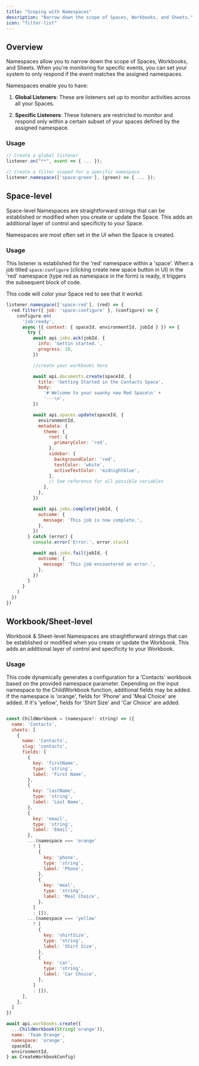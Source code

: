 ```yaml
---
title: "Scoping with Namespaces"
description: "Narrow down the scope of Spaces, Workbooks, and Sheets."
icon: "filter-list"
---
```


## Overview

Namespaces allow you to narrow down the scope of Spaces, Workbooks, and Sheets. When you're monitoring for specific events, you can set your system to only respond if the event matches the assigned namespaces.

Namespaces enable you to have:

1. **Global Listeners**: These are listeners set up to monitor activities across all your Spaces.

2. **Specific Listeners**: These listeners are restricted to monitor and respond only within a certain subset of your spaces defined by the assigned namespace.

### Usage 

```jsx
// Create a global listener
listener.on("**", event => { ... });

// Create a filter scoped for a specific namespace
listener.namespace(['space:green'], (green) => { ... });
```

## Space-level

Space-level Namespaces are straightforward strings that can be established or modified when you create or update the Space. This adds an additional layer of control and specificity to your Space.

Namespaces are most often set in the UI when the Space is created. 

### Usage

 This listener is established for the 'red' namespace within a 'space'. When a job titled `space:configure` (clicking create new space button in UI) in the 'red' namespace (type red as namespace in the form) is ready, it triggers the subsequent block of code. 
 
 This code will color your Space red to see that it workd.

<CodeGroup>

```jsx listener
listener.namespace(['space:red'], (red) => {
  red.filter({ job: 'space:configure' }, (configure) => {
    configure.on(
      'job:ready',
      async ({ context: { spaceId, environmentId, jobId } }) => {
        try {
          await api.jobs.ack(jobId, {
            info: 'Gettin started.',
            progress: 10,
          })

          //create your workbooks here

          await api.documents.create(spaceId, {
            title: 'Getting Started in the Contacts Space',
            body:
              '# Welcome to your swanky new Red Space\n' +
              '---\n',
          })

          await api.spaces.update(spaceId, {
            environmentId,
            metadata: {
              theme: {
                root: {
                  primaryColor: 'red',
                },
                sidebar: {
                  backgroundColor: 'red',
                  textColor: 'white',
                  activeTextColor: 'midnightblue',
                },
                // See reference for all possible variables
              },
            },
          })

          await api.jobs.complete(jobId, {
            outcome: {
              message: 'This job is now complete.',
            },
          })
        } catch (error) {
          console.error('Error:', error.stack)

          await api.jobs.fail(jobId, {
            outcome: {
              message: 'This job encountered an error.',
            },
          })
        }
      }
    )
  })
})

```
</CodeGroup>

## Workbook/Sheet-level

Workbook & Sheet-level Namespaces are straightforward strings that can be established or modified when you create or update the Workbook. This adds an additional layer of control and specificity to your Workbook.

### Usage

This code dynamically generates a configuration for a 'Contacts' workbook based on the provided namespace parameter. Depending on the input namespace to the ChildWorkbook function, additional fields may be added. If the namespace is 'orange', fields for 'Phone' and 'Meal Choice' are added. If it's 'yellow', fields for 'Shirt Size' and 'Car Choice' are added.

<CodeGroup>

```jsx blueprint

const ChildWorkbook = (namespace?: string) => ({
  name: 'Contacts',
  sheets: [
    {
      name: 'Contacts',
      slug: 'contacts',
      fields: [
        {
          key: 'firstName',
          type: 'string',
          label: 'First Name',
        },
        {
          key: 'lastName',
          type: 'string',
          label: 'Last Name',
        },
        {
          key: 'email',
          type: 'string',
          label: 'Email',
        },
        ...(namespace === 'orange'
          ? [
            {
              key: 'phone',
              type: 'string',
              label: 'Phone',
            },
            {
              key: 'meal',
              type: 'string',
              label: 'Meal Choice',
            },
          ]
          : []),
        ...(namespace === 'yellow'
          ? [
            {
              key: 'shirtSize',
              type: 'string',
              label: 'Shirt Size',
            },
            {
              key: 'car',
              type: 'string',
              label: 'Car Choice',
            },
          ]
          : []),
      ],
    },
  ]
})

```

```jsx listener
await api.workbooks.create({
  ...ChildWorkbook(String('orange')),
  name: 'Team Orange',
  namespace: 'orange',
  spaceId,
  environmentId,
} as CreateWorkbookConfig)
```

</CodeGroup>
